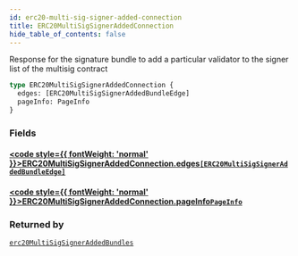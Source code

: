 ```yaml
---
id: erc20-multi-sig-signer-added-connection
title: ERC20MultiSigSignerAddedConnection
hide_table_of_contents: false
---
```








Response for the signature bundle to add a particular validator to the signer list of the multisig contract

```graphql
type ERC20MultiSigSignerAddedConnection {
  edges: [ERC20MultiSigSignerAddedBundleEdge]
  pageInfo: PageInfo
}
```


### Fields

#### [<code style={{ fontWeight: 'normal' }}>ERC20MultiSigSignerAddedConnection.<b>edges</b></code>](#)<Bullet />[`[ERC20MultiSigSignerAddedBundleEdge]`](/docs/testnet/graphql/objects/erc20-multi-sig-signer-added-bundle-edge) <Badge class="secondary" text="list"/> <Badge class="secondary" text="object"/>
> 
> 

#### [<code style={{ fontWeight: 'normal' }}>ERC20MultiSigSignerAddedConnection.<b>pageInfo</b></code>](#)<Bullet />[`PageInfo`](/docs/testnet/graphql/objects/page-info) <Badge class="secondary" text="object"/>
> 
> 



### Returned by

[`erc20MultiSigSignerAddedBundles`](/docs/testnet/graphql/queries/erc-20-multi-sig-signer-added-bundles)  <Badge class="secondary" text="query"/>




